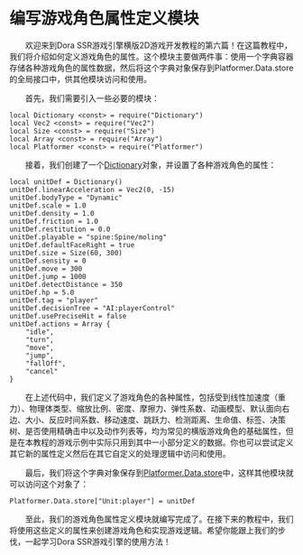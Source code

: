 
# 编写游戏角色属性定义模块

&emsp;&emsp;欢迎来到Dora SSR游戏引擎横版2D游戏开发教程的第六篇！在这篇教程中，我们将介绍如何定义游戏角色的属性。这个模块主要做两件事：使用一个字典容器存储各种游戏角色的属性数据，然后将这个字典对象保存到Platformer.Data.store的全局接口中，供其他模块访问和使用。

&emsp;&emsp;首先，我们需要引入一些必要的模块：

```tl title="Script/Unit.tl"
local Dictionary <const> = require("Dictionary")
local Vec2 <const> = require("Vec2")
local Size <const> = require("Size")
local Array <const> = require("Array")
local Platformer <const> = require("Platformer")
```

&emsp;&emsp;接着，我们创建了一个[Dictionary](/docs/api/Class/Dictionary)对象，并设置了各种游戏角色的属性：

```tl title="Script/Unit.tl"
local unitDef = Dictionary()
unitDef.linearAcceleration = Vec2(0, -15)
unitDef.bodyType = "Dynamic"
unitDef.scale = 1.0
unitDef.density = 1.0
unitDef.friction = 1.0
unitDef.restitution = 0.0
unitDef.playable = "spine:Spine/moling"
unitDef.defaultFaceRight = true
unitDef.size = Size(60, 300)
unitDef.sensity = 0
unitDef.move = 300
unitDef.jump = 1000
unitDef.detectDistance = 350
unitDef.hp = 5.0
unitDef.tag = "player"
unitDef.decisionTree = "AI:playerControl"
unitDef.usePreciseHit = false
unitDef.actions = Array {
	"idle",
	"turn",
	"move",
	"jump",
	"fallOff",
	"cancel"
}
```

&emsp;&emsp;在上述代码中，我们定义了游戏角色的各种属性，包括受到线性加速度（重力）、物理体类型、缩放比例、密度、摩擦力、弹性系数、动画模型、默认面向右边、大小、反应时间系数、移动速度、跳跃力、检测距离、生命值、标签、决策树、是否使用精确击中以及动作列表等，均为常见的横版游戏角色的基础属性，但是在本教程的游戏示例中实际只用到其中一小部分定义的数据。你也可以尝试定义其它新的属性定义然后在其它自定义的处理逻辑中访问和使用。

&emsp;&emsp;最后，我们将这个字典对象保存到[Platformer.Data.store](/docs/api/Class/Platformer/Data#store)中，这样其他模块就可以访问这个对象了：

```tl title="Script/Unit.tl"
Platformer.Data.store["Unit:player"] = unitDef
```

&emsp;&emsp;至此，我们的游戏角色属性定义模块就编写完成了。在接下来的教程中，我们将使用这些定义的属性来创建游戏角色和实现游戏逻辑。希望你能跟上我们的步伐，一起学习Dora SSR游戏引擎的使用方法！